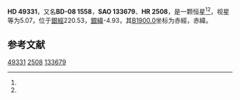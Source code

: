 {{Starbox begin
| name = HD 49331
}}
{{Starbox observe
| epoch = [[J2000.0|J2000.0]]
| constell = {{星座名待查}}<ref name=SIMBAD>{{cite web
 | url=http://simbad.u-strasbg.fr/simbad/sim-id?Ident=HR+2508
 | title =Pulsating variable Star
 | publisher=Centre de Données astronomiques de Strasbourg
 | work=SIMBAD
 | accessdate=2012-07-13}}</ref><ref name=DATA>{{cite web
 | url=http://vizier.u-strasbg.fr/viz-bin/VizieR-5?-out.add=.&-source=5050&-corr=PK=HR&-out.max=9999&HR=2508
 | title=VizieR Detailed Page
 | accessdate=2012-07-13
 | archive-date=2019-02-16
 | archive-url=https://web.archive.org/web/20190216113253/http://vizier.u-strasbg.fr/viz-bin/VizieR-5?-out.add=.&-source=5050&-corr=PK=HR&-out.max=9999&HR=2508
 | dead-url=no
 }}</ref>
| 星官 = 
| ra = {{RA|6|47|37.1}}<ref name=SIMBAD /><ref name=DATA />
| dec = {{DEC|-8|59|54}}<ref name=SIMBAD /><ref name=DATA />
| appmag_v = 5.07<ref name=SIMBAD /><ref name=DATA />
}}
{{Starbox character
| class = M1+Ib-IIa<ref name=SIMBAD /><ref name=DATA />
| b-v = 1.8<ref name=SIMBAD /><ref name=DATA />
| u-b = 1.88<ref name=SIMBAD /><ref name=DATA />
| r-i = <ref name=SIMBAD /><ref name=DATA />
| variable = 
}}
{{Starbox astrometry
| radial_v = 1.88
| prop_mo_ra = 24
| parallax = 0.002
| p_error = 
}}
{{Starbox catalog
| names =BD-08 1558，[[SAO星表|SAO]] 133679，[[HD星表|HD]] 49331，[[HR星表|HR]] 2508}}
{{Starbox reference |Simbad=HR+2508}}
{{Starbox end}}

'''HD 49331'''，又名'''BD-08 1558'''，'''SAO 133679'''、'''HR 2508'''，是一颗恒星<ref name=SIMBAD /><ref name=DATA />，视星等为5.07，位于[[銀道座標系|銀經]]220.53，[[銀道座標系|銀緯]]-4.93，其[[B1900.0|B1900.0]]坐标为赤經{{RA|6|42|50.5}}，赤緯{{DEC|-8|-4.93|22}}。

== 参考文献 ==
{{reflist}}

{{star-stub}}

[[Category:HD和HDE天體|49331]]
[[Category:HR天體|2508]]
[[Category:SAO天體|133679]]